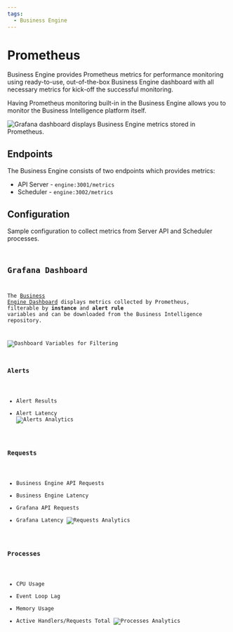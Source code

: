 ```yaml
---
tags:
  - Business Engine
---
```



# Prometheus

Business Engine provides Prometheus metrics for performance monitoring using ready-to-use, out-of-the-box Business Engine dashboard with all necessary metrics for kick-off the successful monitoring.

Having Prometheus monitoring built-in in the Business Engine allows you to monitor the Business Intelligence platform itself.

<Image
  title="Grafana dashboard displays Business Engine metrics stored in Prometheus."
  src="/img/big/business-engine/prometheus.png"
/>

## Endpoints

The Business Engine consists of two endpoints which provides metrics:

- API Server - `engine:3001/metrics`
- Scheduler - `engine:3002/metrics`

## Configuration

Sample configuration to collect metrics from Server API and Scheduler processes.

<Code
  url="https://github.com/VolkovLabs/business-intelligence/blob/main/prometheus/prometheus.yml"
  language="yaml"
/>

## Grafana Dashboard

The [Business Engine Dashboard](https://github.com/VolkovLabs/business-intelligence/blob/main/prometheus/engine.json) displays metrics collected by Prometheus, filterable by **instance** and **alert rule** variables and can be downloaded from the Business Intelligence repository.

<Image
  title="Dashboard Variables for Filtering"
  src="/img/big/business-engine/instance-alert.png"
/>

### Alerts

- Alert Results
- Alert Latency
  <Image title="Alerts Analytics" src="/img/big/business-engine/alerts.png" />

### Requests

- Business Engine API Requests
- Business Engine Latency
- Grafana API Requests
- Grafana Latency
  <Image
    title="Requests Analytics"
    src="/img/big/business-engine/requests.png"
  />

### Processes

- CPU Usage
- Event Loop Lag
- Memory Usage
- Active Handlers/Requests Total
  <Image
    title="Processes Analytics"
    src="/img/big/business-engine/processes.png"
  />
